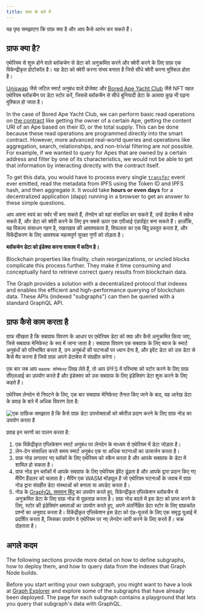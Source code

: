 ```yaml
---
title: ग्राफ के बारे में
---
```


यह पृष्ठ समझाएगा कि ग्राफ़ क्या है और आप कैसे आरंभ कर सकते हैं।

## ग्राफ क्या है?

एथेरियम से शुरू होने वाले ब्लॉकचेन से डेटा को अनुक्रमित करने और क्वेरी करने के लिए ग्राफ़ एक विकेन्द्रीकृत प्रोटोकॉल है। यह डेटा को क्वेरी करना संभव बनाता है जिसे सीधे क्वेरी करना मुश्किल होता है।

[Uniswap](https://uniswap.org/) जैसे जटिल स्मार्ट अनुबंध वाले प्रोजेक्ट और [Bored Ape Yacht Club](https://boredapeyachtclub.com/) जैसे NFT पहल एथेरियम ब्लॉकचैन पर डेटा स्टोर करें, जिससे ब्लॉकचैन से सीधे बुनियादी डेटा के अलावा कुछ भी पढ़ना मुश्किल हो जाता है।

In the case of Bored Ape Yacht Club, we can perform basic read operations on [the contract](https://etherscan.io/address/0xbc4ca0eda7647a8ab7c2061c2e118a18a936f13d#code) like getting the owner of a certain Ape, getting the content URI of an Ape based on their ID, or the total supply. This can be done because these read operations are programmed directly into the smart contract. However, more advanced real-world queries and operations like aggregation, search, relationships, and non-trivial filtering are _not_ possible. For example, if we wanted to query for Apes that are owned by a certain address and filter by one of its characteristics, we would not be able to get that information by interacting directly with the contract itself.

To get this data, you would have to process every single [`transfer`](https://etherscan.io/address/0xbc4ca0eda7647a8ab7c2061c2e118a18a936f13d#code#L1746) event ever emitted, read the metadata from IPFS using the Token ID and IPFS hash, and then aggregate it. It would take **hours or even days** for a decentralized application (dapp) running in a browser to get an answer to these simple questions.

आप अपना स्वयं का सर्वर भी बना सकते हैं, लेनदेन को वहां संसाधित कर सकते हैं, उन्हें डेटाबेस में सहेज सकते हैं, और डेटा को क्वेरी करने के लिए इन सबसे ऊपर एक एपीआई एंडपॉइंट बना सकते हैं। हालाँकि, यह विकल्प संसाधन गहन है, रखरखाव की आवश्यकता है, विफलता का एक बिंदु प्रस्तुत करता है, और विकेंद्रीकरण के लिए आवश्यक महत्वपूर्ण सुरक्षा गुणों को तोड़ता है।

**ब्लॉकचेन डेटा को इंडेक्स करना वास्तव में कठिन है।**

Blockchain properties like finality, chain reorganizations, or uncled blocks complicate this process further. They make it time consuming and conceptually hard to retrieve correct query results from blockchain data.

The Graph provides a solution with a decentralized protocol that indexes and enables the efficient and high-performance querying of blockchain data. These APIs (indexed "subgraphs") can then be queried with a standard GraphQL API.

## ग्राफ कैसे काम करता है

ग्राफ सीखता है कि सबग्राफ विवरण के आधार पर एथेरियम डेटा को क्या और कैसे अनुक्रमित किया जाए, जिसे सबग्राफ मेनिफेस्ट के रूप में जाना जाता है। सबग्राफ विवरण एक सबग्राफ के लिए ब्याज के स्मार्ट अनुबंधों को परिभाषित करता है, उन अनुबंधों की घटनाओं पर ध्यान देना है, और इवेंट डेटा को उस डेटा से कैसे मैप करना है जिसे ग्राफ़ अपने डेटाबेस में संग्रहीत करेगा।

एक बार जब आप `सबग्राफ मेनिफेस्ट` लिख लेते हैं, तो आप IPFS में परिभाषा को स्टोर करने के लिए ग्राफ़ सीएलआई का उपयोग करते हैं और इंडेक्सर को उस सबग्राफ के लिए इंडेक्सिंग डेटा शुरू करने के लिए कहते हैं।

एथेरियम लेनदेन से निपटने के लिए, एक बार सबग्राफ मेनिफेस्ट तैनात किए जाने के बाद, यह आरेख डेटा के प्रवाह के बारे में अधिक विवरण देता है:

![एक ग्राफ़िक समझाता है कि कैसे ग्राफ़ डेटा उपभोक्ताओं को क्वेरीज़ प्रदान करने के लिए ग्राफ़ नोड का उपयोग करता है](/img/graph-dataflow.png)

प्रवाह इन चरणों का पालन करता है:

1. एक विकेंद्रीकृत एप्लिकेशन स्मार्ट अनुबंध पर लेनदेन के माध्यम से एथेरियम में डेटा जोड़ता है।
2. लेन-देन संसाधित करते समय स्मार्ट अनुबंध एक या अधिक घटनाओं का उत्सर्जन करता है।
3. ग्राफ़ नोड लगातार नए ब्लॉकों के लिए एथेरियम को स्कैन करता है और आपके सबग्राफ के डेटा में शामिल हो सकता है।
4. ग्राफ नोड इन ब्लॉकों में आपके सबग्राफ के लिए एथेरियम ईवेंट ढूंढता है और आपके द्वारा प्रदान किए गए मैपिंग हैंडलर को चलाता है। मैपिंग एक WASM मॉड्यूल है जो एथेरियम घटनाओं के जवाब में ग्राफ़ नोड द्वारा संग्रहीत डेटा संस्थाओं को बनाता या अपडेट करता है।
5. नोड के [GraphQL समापन बिंदु](https://graphql.org/learn/) का उपयोग करते हुए, विकेन्द्रीकृत एप्लिकेशन ब्लॉकचैन से अनुक्रमित डेटा के लिए ग्राफ़ नोड से पूछताछ करता है। ग्राफ़ नोड बदले में इस डेटा को प्राप्त करने के लिए, स्टोर की इंडेक्सिंग क्षमताओं का उपयोग करते हुए, अपने अंतर्निहित डेटा स्टोर के लिए ग्राफ़कॉल प्रश्नों का अनुवाद करता है। विकेंद्रीकृत एप्लिकेशन इस डेटा को एंड-यूजर्स के लिए एक समृद्ध यूआई में प्रदर्शित करता है, जिसका उपयोग वे एथेरियम पर नए लेनदेन जारी करने के लिए करते हैं। चक्र दोहराता है।

## अगले कदम

The following sections provide more detail on how to define subgraphs, how to deploy them, and how to query data from the indexes that Graph Node builds.

Before you start writing your own subgraph, you might want to have a look at [Graph Explorer](https://thegraph.com/explorer) and explore some of the subgraphs that have already been deployed. The page for each subgraph contains a playground that lets you query that subgraph's data with GraphQL.
